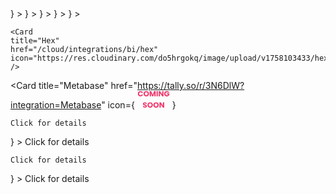 <CardGroup cols={4}>
  <Card
    title="Tableau"
    href="/cloud/integrations/bi/tableau"
    icon={
      <svg
        width="31"
        height="30"
        viewBox="0 0 41 40"
        fill="none"
        xmlns="http://www.w3.org/2000/svg"
      >
        <path
          d="M19.6163 27.0255H21.8054V20.9751H27.3113V18.8238H21.8054V12.7734H19.6163V18.8238H14.1768V20.9751H19.6163V27.0255Z"
          fill="#FF771F"
        />
        <path
          d="M9.46647 35.7642H11.3239V30.386H16.2327V28.7054H11.3239V23.26H9.46647V28.7054H4.55762V30.386H9.46647V35.7642Z"
          fill="#E91C32"
        />
        <path
          d="M30.1012 16.3367H31.9586V10.9586H36.9338V9.34513H31.9586V3.89978H30.1012V9.34513H25.1924V10.9586H30.1012V16.3367Z"
          fill="#4891A2"
        />
        <path
          d="M19.9506 40H21.5426V36.1681H24.9258V34.7564H21.5426V30.9244H19.9506V34.7564H16.6338V36.1681H19.9506V40Z"
          fill="#566594"
        />
        <path
          d="M9.53281 16.3367H11.2575V10.8913H16.2327V9.34513H11.2575V3.89978H9.53281V9.34513H4.55762V10.8913H9.53281V16.3367Z"
          fill="#FF9219"
        />
        <path
          d="M35.7387 24.4039H37.3307V20.6392H40.7139V19.1602H37.3307V15.3955H35.7387V19.1602H32.4219V20.6392H35.7387V24.4039Z"
          fill="#566594"
        />
        <path
          fill-rule="evenodd"
          clip-rule="evenodd"
          d="M30.1012 35.7642H31.9586V30.386H36.9338V28.7054H31.9586V23.26H30.1012V28.7054H25.1924V30.386H30.1012V35.7642Z"
          fill="#004281"
        />
        <mask id="path-8-inside-1_118_3943" fill="white">
          <path d="M24.6601 4.84031V3.69746H21.3434V0H20.1493V3.69746H16.8325V4.84031H20.1493V8.53778H21.3434V4.84031H24.6601ZM4.02969 24.1343H5.22373V20.4369H8.54053V19.294H5.22373V15.6638H4.02969V19.294H0.712891V20.5041L4.02969 20.4369V24.1343Z" />
        </mask>
        <path
          d="M24.6601 4.84031V6.69215H26.512V4.84031H24.6601ZM24.6601 3.69746H26.512V1.84563H24.6601V3.69746ZM21.3434 3.69746H19.4915V5.5493H21.3434V3.69746ZM21.3434 0H23.1952V-1.85184H21.3434V0ZM20.1493 0V-1.85184H18.2975V0H20.1493ZM20.1493 3.69746V5.5493H22.0011V3.69746H20.1493ZM16.8325 3.69746V1.84563H14.9807V3.69746H16.8325ZM16.8325 4.84031H14.9807V6.69215H16.8325V4.84031ZM20.1493 4.84031H22.0011V2.98848H20.1493V4.84031ZM20.1493 8.53778H18.2975V10.3896H20.1493V8.53778ZM21.3434 8.53778V10.3896H23.1952V8.53778H21.3434ZM21.3434 4.84031V2.98848H19.4915V4.84031H21.3434ZM4.02969 24.1343H2.17785V25.9862H4.02969V24.1343ZM5.22373 24.1343V25.9862H7.07557V24.1343H5.22373ZM5.22373 20.4369V18.585H3.3719V20.4369H5.22373ZM8.54053 20.4369V22.2887H10.3924V20.4369H8.54053ZM8.54053 19.294H10.3924V17.4422H8.54053V19.294ZM5.22373 19.294H3.3719V21.1459H5.22373V19.294ZM5.22373 15.6638H7.07557V13.812H5.22373V15.6638ZM4.02969 15.6638V13.812H2.17785V15.6638H4.02969ZM4.02969 19.294V21.1459H5.88152V19.294H4.02969ZM0.712891 19.294V17.4422H-1.13894V19.294H0.712891ZM0.712891 20.5041H-1.13894V22.3939L0.750417 22.3556L0.712891 20.5041ZM4.02969 20.4369H5.88152V18.5471L3.99216 18.5854L4.02969 20.4369ZM26.512 4.84031V3.69746H22.8083V4.84031H26.512ZM24.6601 1.84563H21.3434V5.5493H24.6601V1.84563ZM23.1952 3.69746V0H19.4915V3.69746H23.1952ZM21.3434 -1.85184H20.1493V1.85184H21.3434V-1.85184ZM18.2975 0V3.69746H22.0011V0H18.2975ZM20.1493 1.84563H16.8325V5.5493H20.1493V1.84563ZM14.9807 3.69746V4.84031H18.6843V3.69746H14.9807ZM16.8325 6.69215H20.1493V2.98848H16.8325V6.69215ZM18.2975 4.84031V8.53778H22.0011V4.84031H18.2975ZM20.1493 10.3896H21.3434V6.68594H20.1493V10.3896ZM23.1952 8.53778V4.84031H19.4915V8.53778H23.1952ZM21.3434 6.69215H24.6601V2.98848H21.3434V6.69215ZM4.02969 25.9862H5.22373V22.2825H4.02969V25.9862ZM7.07557 24.1343V20.4369H3.3719V24.1343H7.07557ZM5.22373 22.2887H8.54053V18.585H5.22373V22.2887ZM10.3924 20.4369V19.294H6.68869V20.4369H10.3924ZM8.54053 17.4422H5.22373V21.1459H8.54053V17.4422ZM7.07557 19.294V15.6638H3.3719V19.294H7.07557ZM5.22373 13.812H4.02969V17.5156H5.22373V13.812ZM2.17785 15.6638V19.294H5.88152V15.6638H2.17785ZM4.02969 17.4422H0.712891V21.1459H4.02969V17.4422ZM-1.13894 19.294V20.5041H2.56473V19.294H-1.13894ZM0.750417 22.3556L4.06721 22.2883L3.99216 18.5854L0.675364 18.6527L0.750417 22.3556ZM2.17785 20.4369V24.1343H5.88152V20.4369H2.17785Z"
          fill="#4891A2"
          mask="url(#path-8-inside-1_118_3943)"
        />
      </svg>
    }
  ></Card>
  <Card
    title="Looker"
    href="/cloud/integrations/bi/looker"
    icon={
      <svg
        width="32"
        height="31"
        viewBox="0 0 41 40"
        fill="none"
        xmlns="http://www.w3.org/2000/svg"
      >
        <path
          d="M20.7387 0C19.4486 0 18.2615 0.713652 17.6508 1.85275C17.0469 2.99185 17.1155 4.37798 17.836 5.44846L19.332 3.9594C19.2839 3.80843 19.2565 3.65747 19.2565 3.49964C19.2565 2.68306 19.9152 2.0243 20.7318 2.0243C21.5484 2.0243 22.2071 2.68306 22.2071 3.49964C22.2071 4.31622 21.5484 4.97498 20.7318 4.97498C20.574 4.97498 20.423 4.94753 20.2721 4.8995L18.7761 6.38856C20.0182 7.23259 21.6582 7.18456 22.8522 6.27877C24.0462 5.37298 24.5265 3.80157 24.0462 2.38113C23.5727 0.953824 22.2346 0 20.7387 0Z"
          fill="#34A853"
        />
        <path
          d="M19.3456 10.1906C19.3456 9.01028 18.9681 7.85746 18.2545 6.91736L16.3194 8.85245C16.9233 9.9641 16.7105 11.3365 15.791 12.208L16.8478 14.7813C18.3986 13.7725 19.3456 12.0433 19.3456 10.1906Z"
          fill="#FBBC04"
        />
        <path
          d="M13.9222 12.9693H13.8742C12.687 12.9693 11.6303 12.2145 11.246 11.0891C10.8617 9.96377 11.2323 8.72174 12.1724 7.9875C13.1125 7.25327 14.4094 7.20523 15.4044 7.86399L17.3258 5.94262C15.4593 4.4261 12.8243 4.30945 10.8274 5.65441C8.83055 6.99937 7.95221 9.48343 8.65214 11.7822C9.35207 14.081 11.4724 15.6524 13.8742 15.6524C14.2447 15.6524 14.6153 15.6181 14.9789 15.5426L13.9222 12.9693Z"
          fill="#EA4335"
        />
        <path
          d="M20.8056 15.1926C19.591 15.1926 18.3833 15.371 17.2236 15.7141L18.7607 19.4677C19.4264 19.303 20.1126 19.2206 20.8056 19.2206C24.7993 19.2206 28.2304 22.0409 29.0126 25.9592C29.788 29.8774 27.6951 33.7956 24.0102 35.319C20.3253 36.8424 16.0708 35.5523 13.8544 32.2379C11.6379 28.9236 12.0634 24.4976 14.8837 21.6704C15.4738 21.0803 16.1463 20.5862 16.8805 20.1951L15.364 16.4552C9.70284 19.2275 7.01979 25.8082 9.1333 31.7507C11.2468 37.6933 17.4775 41.1037 23.6191 39.6764C29.7606 38.2559 33.8572 32.4507 33.1436 26.1856C32.4299 19.9206 27.1256 15.1926 20.8194 15.1926H20.8056Z"
          fill="#4285F4"
        />
      </svg>
    }
  >
  </Card>
  <Card
    title="Power BI"
    href="/cloud/integrations/bi/power-bi"
    class="h-5 w-5"
    icon={
        <svg width="30" height="40" viewBox="0 0 30 40" fill="none" xmlns="http://www.w3.org/2000/svg">
        <rect x="16" width="14" height="40" rx="1.5" fill="#DA9B10"/>
        <rect x="9" y="10" width="14" height="30" rx="1.5" fill="#EBBB26"/>
        <rect y="20" width="14" height="20" rx="1.5" fill="#F7DE6D"/>
        </svg>
    }
  >
  </Card>
  <Card
    title="Sigma"
    href="/cloud/integrations/bi/sigma"
    class="h-5 w-5"
    icon={
        <svg xmlns="http://www.w3.org/2000/svg" width="45" height="45" viewBox="0 0 45 45" version="1.1"><path d="M 10.022 13.720 C 14.685 18.516, 18.660 22.678, 18.855 22.970 C 19.228 23.527, 28 13.961, 28 12.997 C 28 12.368, 4.797 5, 2.818 5 C 2.118 5, 5.359 8.924, 10.022 13.720 M 34.655 6.829 C 32.147 9.600, 32.568 10, 38 10 C 43.710 10, 44.242 9.165, 40.096 6.716 C 36.523 4.605, 36.670 4.602, 34.655 6.829 M 13.110 32.444 C 14.135 33.468, 33 40.771, 33 40.143 C 33 39.765, 31.617 37.778, 29.927 35.728 C 26.906 32.063, 26.734 32, 19.761 32 C 15.859 32, 12.866 32.200, 13.110 32.444" stroke="none" fill="#4494e4" fill-rule="evenodd"/><path d="M 27.250 7.343 C 24.362 8.522, 22 9.777, 22 10.132 C 22 10.487, 23.646 11.086, 25.658 11.464 C 28.947 12.081, 29.678 11.789, 32.892 8.575 C 35.865 5.602, 36.133 5.017, 34.483 5.100 C 33.392 5.155, 30.138 6.164, 27.250 7.343 M 24.208 18.288 C 21.894 20.646, 20 22.932, 20 23.367 C 20 24.381, 32.997 39.374, 34.321 39.886 C 34.870 40.099, 35.085 39.649, 34.798 38.886 C 34.512 38.124, 33.213 32.213, 31.911 25.750 C 30.610 19.287, 29.291 14, 28.981 14 C 28.670 14, 26.523 15.930, 24.208 18.288" stroke="none" fill="#bcddfc" fill-rule="evenodd"/></svg>
    }
  >
  </Card>
  <Card
    title="ThoughtSpot"
    href="/cloud/integrations/bi/thoughtspot"
    icon={
    <svg width="34" height="36" viewBox="0 0 16 17" fill="none" xmlns="http://www.w3.org/2000/svg"><path d="M7.95699 5.2052C10.0604 5.2052 12.1637 5.2052 14.2671 5.2052C14.2975 5.2052 14.328 5.20619 14.3584 5.20551C14.4061 5.2044 14.4292 5.22508 14.429 5.27476C14.4282 5.5069 14.4282 5.7391 14.429 5.97131C14.4292 6.02172 14.4044 6.04061 14.3574 6.03956C14.3298 6.03894 14.3022 6.03987 14.2745 6.03987C12.887 6.03987 11.4994 6.03987 10.1119 6.03993C9.9847 6.03993 9.98458 6.04006 9.98458 6.16604C9.98458 9.03232 9.98458 11.8986 9.98452 14.7649C9.98452 14.7953 9.98303 14.8258 9.98452 14.8561C9.98712 14.9083 9.96458 14.9311 9.91131 14.9308C9.68189 14.9296 9.45248 14.9297 9.22306 14.9308C9.17444 14.9311 9.15109 14.9108 9.15133 14.8624C9.15146 14.8293 9.15078 14.7961 9.15078 14.763C9.15078 11.905 9.15078 9.047 9.15078 6.18902C9.15078 6.04006 9.15071 6.03999 9.00299 6.03999C8.82331 6.03999 8.64363 6.0421 8.46401 6.03894C8.39731 6.03777 8.36454 6.05839 8.37154 6.12857C8.37427 6.15594 8.37191 6.18381 8.37191 6.21144C8.37191 9.05282 8.37191 11.8943 8.37191 14.7357C8.37191 14.7633 8.3721 14.791 8.37185 14.8186C8.37092 14.9279 8.36863 14.9305 8.26055 14.9306C8.05046 14.9309 7.84036 14.9289 7.6304 14.9317C7.564 14.9326 7.53086 14.9122 7.53774 14.842C7.5404 14.8146 7.53811 14.7868 7.53811 14.7591C7.53811 11.9039 7.53811 9.04867 7.53811 6.19348C7.53811 6.16306 7.53718 6.13265 7.53792 6.10224C7.53891 6.06167 7.52194 6.04037 7.47945 6.04043C7.25555 6.0408 7.03171 6.04074 6.8078 6.04061C6.77083 6.04061 6.75101 6.05721 6.75132 6.09549C6.75156 6.1259 6.75076 6.15631 6.75076 6.18666C6.7507 9.04743 6.75076 11.9081 6.7507 14.7689C6.7507 14.7993 6.74946 14.8297 6.75051 14.8601C6.75218 14.9083 6.73125 14.9308 6.6817 14.9306C6.44955 14.9298 6.21735 14.9299 5.98515 14.9306C5.94037 14.9308 5.91826 14.9112 5.91782 14.8667C5.91745 14.8336 5.91683 14.8004 5.91683 14.7672C5.91677 11.9203 5.91677 9.07339 5.91677 6.22643C5.91677 6.20431 5.91683 6.1822 5.91677 6.16009C5.9164 6.04037 5.9164 6.03999 5.79816 6.03999C4.39955 6.03993 3.00099 6.03993 1.60238 6.03993C1.47002 6.03993 1.4699 6.03975 1.46983 5.90726C1.46971 5.71377 1.46965 5.52028 1.4699 5.32684C1.47002 5.20594 1.47027 5.20551 1.58882 5.20551C2.29088 5.20539 2.99294 5.20545 3.69501 5.20545C5.11561 5.2052 6.53627 5.2052 7.95699 5.2052Z" fill="currentColor"/><path d="M7.94834 2.80592C5.84264 2.80592 3.73701 2.80592 1.63132 2.80592C1.60091 2.80592 1.5705 2.80486 1.54015 2.80561C1.49178 2.80685 1.4696 2.7843 1.46973 2.73568C1.47028 2.50354 1.47028 2.27146 1.46979 2.03932C1.46967 1.98927 1.49549 1.97032 1.54238 1.97156C1.56722 1.97224 1.59212 1.97131 1.61695 1.97131C5.83658 1.97131 10.0562 1.97131 14.2759 1.97131C14.2925 1.97131 14.3093 1.97304 14.3256 1.97106C14.4048 1.96152 14.4319 1.99509 14.4302 2.07481C14.4258 2.28199 14.429 2.48929 14.4286 2.69654C14.4284 2.80363 14.4263 2.80586 14.315 2.80586C13.0467 2.80598 11.7782 2.80598 10.5099 2.80598C9.65608 2.80592 8.80221 2.80592 7.94834 2.80592Z" fill="currentColor"/><path d="M7.94952 4.41727C5.83553 4.41727 3.72154 4.41727 1.60761 4.41727C1.47005 4.41727 1.46998 4.41721 1.46986 4.28287C1.46974 4.09223 1.46961 3.90152 1.46992 3.71087C1.47011 3.59456 1.47066 3.594 1.58358 3.59394C1.87648 3.59375 2.16938 3.59387 2.46235 3.59387C6.40015 3.59387 10.338 3.59381 14.2758 3.59406C14.4392 3.59406 14.4289 3.57777 14.4291 3.74488C14.4294 3.91069 14.4299 4.07649 14.429 4.2423C14.428 4.43951 14.4486 4.41696 14.2583 4.41703C12.1553 4.41746 10.0524 4.41727 7.94952 4.41727Z" fill="currentColor"/><path d="M14.5294 13.4062C14.5287 14.3112 13.805 15.0329 12.9001 15.031C11.9982 15.029 11.2734 14.3022 11.2734 13.3998C11.2735 12.5073 12.0133 11.7731 12.9107 11.7749C13.8041 11.7768 14.5302 12.5084 14.5294 13.4062Z" fill="currentColor"/></svg>
    }
  >
  </Card>

    <Card
    title="Hex"
    href="/cloud/integrations/bi/hex"
    icon="https://res.cloudinary.com/do5hrgokq/image/upload/v1758103433/hexlogo_oz8kzh.png"
    />


  <Card
    title="Metabase"
    href="https://tally.so/r/3N6DlW?integration=Metabase"
    icon={
    <svg width="52" height="28" viewBox="0 0 52 28" fill="none" xmlns="http://www.w3.org/2000/svg">
    <path d="M0.749516 4.776C0.749516 3.944 0.929516 3.204 1.28952 2.556C1.64952 1.9 2.14952 1.392 2.78952 1.032C3.43752 0.664 4.16952 0.48 4.98552 0.48C5.98552 0.48 6.84152 0.743999 7.55352 1.272C8.26552 1.8 8.74152 2.52 8.98152 3.432H6.72552C6.55752 3.08 6.31752 2.812 6.00552 2.628C5.70152 2.444 5.35352 2.352 4.96152 2.352C4.32952 2.352 3.81752 2.572 3.42552 3.012C3.03352 3.452 2.83752 4.04 2.83752 4.776C2.83752 5.512 3.03352 6.1 3.42552 6.54C3.81752 6.98 4.32952 7.2 4.96152 7.2C5.35352 7.2 5.70152 7.108 6.00552 6.924C6.31752 6.74 6.55752 6.472 6.72552 6.12H8.98152C8.74152 7.032 8.26552 7.752 7.55352 8.28C6.84152 8.8 5.98552 9.06 4.98552 9.06C4.16952 9.06 3.43752 8.88 2.78952 8.52C2.14952 8.152 1.64952 7.644 1.28952 6.996C0.929516 6.348 0.749516 5.608 0.749516 4.776ZM14.2221 9.084C13.4301 9.084 12.7021 8.9 12.0381 8.532C11.3821 8.164 10.8581 7.652 10.4661 6.996C10.0821 6.332 9.89014 5.588 9.89014 4.764C9.89014 3.94 10.0821 3.2 10.4661 2.544C10.8581 1.888 11.3821 1.376 12.0381 1.008C12.7021 0.64 13.4301 0.456 14.2221 0.456C15.0141 0.456 15.7381 0.64 16.3941 1.008C17.0581 1.376 17.5781 1.888 17.9541 2.544C18.3381 3.2 18.5301 3.94 18.5301 4.764C18.5301 5.588 18.3381 6.332 17.9541 6.996C17.5701 7.652 17.0501 8.164 16.3941 8.532C15.7381 8.9 15.0141 9.084 14.2221 9.084ZM14.2221 7.212C14.8941 7.212 15.4301 6.988 15.8301 6.54C16.2381 6.092 16.4421 5.5 16.4421 4.764C16.4421 4.02 16.2381 3.428 15.8301 2.988C15.4301 2.54 14.8941 2.316 14.2221 2.316C13.5421 2.316 12.9981 2.536 12.5901 2.976C12.1901 3.416 11.9901 4.012 11.9901 4.764C11.9901 5.508 12.1901 6.104 12.5901 6.552C12.9981 6.992 13.5421 7.212 14.2221 7.212ZM29.2117 0.576V9H27.1597V3.948L25.2757 9H23.6197L21.7237 3.936V9H19.6717V0.576H22.0957L24.4597 6.408L26.7997 0.576H29.2117ZM32.7394 0.576V9H30.6874V0.576H32.7394ZM41.7624 9H39.7104L36.2784 3.804V9H34.2264V0.576H36.2784L39.7104 5.796V0.576H41.7624V9ZM48.8419 3.24C48.6899 2.96 48.4699 2.748 48.1819 2.604C47.9019 2.452 47.5699 2.376 47.1859 2.376C46.5219 2.376 45.9899 2.596 45.5899 3.036C45.1899 3.468 44.9899 4.048 44.9899 4.776C44.9899 5.552 45.1979 6.16 45.6139 6.6C46.0379 7.032 46.6179 7.248 47.3539 7.248C47.8579 7.248 48.2819 7.12 48.6259 6.864C48.9779 6.608 49.2339 6.24 49.3939 5.76H46.7899V4.248H51.2539V6.156C51.1019 6.668 50.8419 7.144 50.4739 7.584C50.1139 8.024 49.6539 8.38 49.0939 8.652C48.5339 8.924 47.9019 9.06 47.1979 9.06C46.3659 9.06 45.6219 8.88 44.9659 8.52C44.3179 8.152 43.8099 7.644 43.4419 6.996C43.0819 6.348 42.9019 5.608 42.9019 4.776C42.9019 3.944 43.0819 3.204 43.4419 2.556C43.8099 1.9 44.3179 1.392 44.9659 1.032C45.6139 0.664 46.3539 0.48 47.1859 0.48C48.1939 0.48 49.0419 0.724 49.7299 1.212C50.4259 1.7 50.8859 2.376 51.1099 3.24H48.8419ZM12.1553 27.084C11.5393 27.084 10.9873 26.984 10.4993 26.784C10.0113 26.584 9.61928 26.288 9.32328 25.896C9.03528 25.504 8.88328 25.032 8.86728 24.48H11.0513C11.0833 24.792 11.1913 25.032 11.3753 25.2C11.5593 25.36 11.7993 25.44 12.0953 25.44C12.3993 25.44 12.6393 25.372 12.8153 25.236C12.9913 25.092 13.0793 24.896 13.0793 24.648C13.0793 24.44 13.0073 24.268 12.8633 24.132C12.7273 23.996 12.5553 23.884 12.3473 23.796C12.1473 23.708 11.8593 23.608 11.4833 23.496C10.9393 23.328 10.4953 23.16 10.1513 22.992C9.80728 22.824 9.51128 22.576 9.26328 22.248C9.01528 21.92 8.89128 21.492 8.89128 20.964C8.89128 20.18 9.17528 19.568 9.74328 19.128C10.3113 18.68 11.0513 18.456 11.9633 18.456C12.8913 18.456 13.6393 18.68 14.2073 19.128C14.7753 19.568 15.0793 20.184 15.1193 20.976H12.8993C12.8833 20.704 12.7833 20.492 12.5993 20.34C12.4153 20.18 12.1793 20.1 11.8913 20.1C11.6433 20.1 11.4433 20.168 11.2913 20.304C11.1393 20.432 11.0633 20.62 11.0633 20.868C11.0633 21.14 11.1913 21.352 11.4473 21.504C11.7033 21.656 12.1033 21.82 12.6473 21.996C13.1913 22.18 13.6313 22.356 13.9673 22.524C14.3113 22.692 14.6073 22.936 14.8553 23.256C15.1033 23.576 15.2273 23.988 15.2273 24.492C15.2273 24.972 15.1033 25.408 14.8553 25.8C14.6153 26.192 14.2633 26.504 13.7993 26.736C13.3353 26.968 12.7873 27.084 12.1553 27.084ZM20.4741 27.084C19.6821 27.084 18.9541 26.9 18.2901 26.532C17.6341 26.164 17.1101 25.652 16.7181 24.996C16.3341 24.332 16.1421 23.588 16.1421 22.764C16.1421 21.94 16.3341 21.2 16.7181 20.544C17.1101 19.888 17.6341 19.376 18.2901 19.008C18.9541 18.64 19.6821 18.456 20.4741 18.456C21.2661 18.456 21.9901 18.64 22.6461 19.008C23.3101 19.376 23.8301 19.888 24.2061 20.544C24.5901 21.2 24.7821 21.94 24.7821 22.764C24.7821 23.588 24.5901 24.332 24.2061 24.996C23.8221 25.652 23.3021 26.164 22.6461 26.532C21.9901 26.9 21.2661 27.084 20.4741 27.084ZM20.4741 25.212C21.1461 25.212 21.6821 24.988 22.0821 24.54C22.4901 24.092 22.6941 23.5 22.6941 22.764C22.6941 22.02 22.4901 21.428 22.0821 20.988C21.6821 20.54 21.1461 20.316 20.4741 20.316C19.7941 20.316 19.2501 20.536 18.8421 20.976C18.4421 21.416 18.2421 22.012 18.2421 22.764C18.2421 23.508 18.4421 24.104 18.8421 24.552C19.2501 24.992 19.7941 25.212 20.4741 25.212ZM29.9077 27.084C29.1157 27.084 28.3877 26.9 27.7237 26.532C27.0677 26.164 26.5437 25.652 26.1517 24.996C25.7677 24.332 25.5757 23.588 25.5757 22.764C25.5757 21.94 25.7677 21.2 26.1517 20.544C26.5437 19.888 27.0677 19.376 27.7237 19.008C28.3877 18.64 29.1157 18.456 29.9077 18.456C30.6997 18.456 31.4237 18.64 32.0797 19.008C32.7437 19.376 33.2637 19.888 33.6397 20.544C34.0237 21.2 34.2157 21.94 34.2157 22.764C34.2157 23.588 34.0237 24.332 33.6397 24.996C33.2557 25.652 32.7357 26.164 32.0797 26.532C31.4237 26.9 30.6997 27.084 29.9077 27.084ZM29.9077 25.212C30.5797 25.212 31.1157 24.988 31.5157 24.54C31.9237 24.092 32.1277 23.5 32.1277 22.764C32.1277 22.02 31.9237 21.428 31.5157 20.988C31.1157 20.54 30.5797 20.316 29.9077 20.316C29.2277 20.316 28.6837 20.536 28.2757 20.976C27.8757 21.416 27.6757 22.012 27.6757 22.764C27.6757 23.508 27.8757 24.104 28.2757 24.552C28.6837 24.992 29.2277 25.212 29.9077 25.212ZM42.8933 27H40.8413L37.4093 21.804V27H35.3573V18.576H37.4093L40.8413 23.796V18.576H42.8933V27Z" fill="#F2386C"/>
    </svg>
    }
  >
    Click for details
  </Card>
  <Card
    title="Mode"
    href="https://tally.so/r/3N6DlW?integration=Mode"
    icon={
    <svg width="52" height="28" viewBox="0 0 52 28" fill="none" xmlns="http://www.w3.org/2000/svg">
    <path d="M0.749516 4.776C0.749516 3.944 0.929516 3.204 1.28952 2.556C1.64952 1.9 2.14952 1.392 2.78952 1.032C3.43752 0.664 4.16952 0.48 4.98552 0.48C5.98552 0.48 6.84152 0.743999 7.55352 1.272C8.26552 1.8 8.74152 2.52 8.98152 3.432H6.72552C6.55752 3.08 6.31752 2.812 6.00552 2.628C5.70152 2.444 5.35352 2.352 4.96152 2.352C4.32952 2.352 3.81752 2.572 3.42552 3.012C3.03352 3.452 2.83752 4.04 2.83752 4.776C2.83752 5.512 3.03352 6.1 3.42552 6.54C3.81752 6.98 4.32952 7.2 4.96152 7.2C5.35352 7.2 5.70152 7.108 6.00552 6.924C6.31752 6.74 6.55752 6.472 6.72552 6.12H8.98152C8.74152 7.032 8.26552 7.752 7.55352 8.28C6.84152 8.8 5.98552 9.06 4.98552 9.06C4.16952 9.06 3.43752 8.88 2.78952 8.52C2.14952 8.152 1.64952 7.644 1.28952 6.996C0.929516 6.348 0.749516 5.608 0.749516 4.776ZM14.2221 9.084C13.4301 9.084 12.7021 8.9 12.0381 8.532C11.3821 8.164 10.8581 7.652 10.4661 6.996C10.0821 6.332 9.89014 5.588 9.89014 4.764C9.89014 3.94 10.0821 3.2 10.4661 2.544C10.8581 1.888 11.3821 1.376 12.0381 1.008C12.7021 0.64 13.4301 0.456 14.2221 0.456C15.0141 0.456 15.7381 0.64 16.3941 1.008C17.0581 1.376 17.5781 1.888 17.9541 2.544C18.3381 3.2 18.5301 3.94 18.5301 4.764C18.5301 5.588 18.3381 6.332 17.9541 6.996C17.5701 7.652 17.0501 8.164 16.3941 8.532C15.7381 8.9 15.0141 9.084 14.2221 9.084ZM14.2221 7.212C14.8941 7.212 15.4301 6.988 15.8301 6.54C16.2381 6.092 16.4421 5.5 16.4421 4.764C16.4421 4.02 16.2381 3.428 15.8301 2.988C15.4301 2.54 14.8941 2.316 14.2221 2.316C13.5421 2.316 12.9981 2.536 12.5901 2.976C12.1901 3.416 11.9901 4.012 11.9901 4.764C11.9901 5.508 12.1901 6.104 12.5901 6.552C12.9981 6.992 13.5421 7.212 14.2221 7.212ZM29.2117 0.576V9H27.1597V3.948L25.2757 9H23.6197L21.7237 3.936V9H19.6717V0.576H22.0957L24.4597 6.408L26.7997 0.576H29.2117ZM32.7394 0.576V9H30.6874V0.576H32.7394ZM41.7624 9H39.7104L36.2784 3.804V9H34.2264V0.576H36.2784L39.7104 5.796V0.576H41.7624V9ZM48.8419 3.24C48.6899 2.96 48.4699 2.748 48.1819 2.604C47.9019 2.452 47.5699 2.376 47.1859 2.376C46.5219 2.376 45.9899 2.596 45.5899 3.036C45.1899 3.468 44.9899 4.048 44.9899 4.776C44.9899 5.552 45.1979 6.16 45.6139 6.6C46.0379 7.032 46.6179 7.248 47.3539 7.248C47.8579 7.248 48.2819 7.12 48.6259 6.864C48.9779 6.608 49.2339 6.24 49.3939 5.76H46.7899V4.248H51.2539V6.156C51.1019 6.668 50.8419 7.144 50.4739 7.584C50.1139 8.024 49.6539 8.38 49.0939 8.652C48.5339 8.924 47.9019 9.06 47.1979 9.06C46.3659 9.06 45.6219 8.88 44.9659 8.52C44.3179 8.152 43.8099 7.644 43.4419 6.996C43.0819 6.348 42.9019 5.608 42.9019 4.776C42.9019 3.944 43.0819 3.204 43.4419 2.556C43.8099 1.9 44.3179 1.392 44.9659 1.032C45.6139 0.664 46.3539 0.48 47.1859 0.48C48.1939 0.48 49.0419 0.724 49.7299 1.212C50.4259 1.7 50.8859 2.376 51.1099 3.24H48.8419ZM12.1553 27.084C11.5393 27.084 10.9873 26.984 10.4993 26.784C10.0113 26.584 9.61928 26.288 9.32328 25.896C9.03528 25.504 8.88328 25.032 8.86728 24.48H11.0513C11.0833 24.792 11.1913 25.032 11.3753 25.2C11.5593 25.36 11.7993 25.44 12.0953 25.44C12.3993 25.44 12.6393 25.372 12.8153 25.236C12.9913 25.092 13.0793 24.896 13.0793 24.648C13.0793 24.44 13.0073 24.268 12.8633 24.132C12.7273 23.996 12.5553 23.884 12.3473 23.796C12.1473 23.708 11.8593 23.608 11.4833 23.496C10.9393 23.328 10.4953 23.16 10.1513 22.992C9.80728 22.824 9.51128 22.576 9.26328 22.248C9.01528 21.92 8.89128 21.492 8.89128 20.964C8.89128 20.18 9.17528 19.568 9.74328 19.128C10.3113 18.68 11.0513 18.456 11.9633 18.456C12.8913 18.456 13.6393 18.68 14.2073 19.128C14.7753 19.568 15.0793 20.184 15.1193 20.976H12.8993C12.8833 20.704 12.7833 20.492 12.5993 20.34C12.4153 20.18 12.1793 20.1 11.8913 20.1C11.6433 20.1 11.4433 20.168 11.2913 20.304C11.1393 20.432 11.0633 20.62 11.0633 20.868C11.0633 21.14 11.1913 21.352 11.4473 21.504C11.7033 21.656 12.1033 21.82 12.6473 21.996C13.1913 22.18 13.6313 22.356 13.9673 22.524C14.3113 22.692 14.6073 22.936 14.8553 23.256C15.1033 23.576 15.2273 23.988 15.2273 24.492C15.2273 24.972 15.1033 25.408 14.8553 25.8C14.6153 26.192 14.2633 26.504 13.7993 26.736C13.3353 26.968 12.7873 27.084 12.1553 27.084ZM20.4741 27.084C19.6821 27.084 18.9541 26.9 18.2901 26.532C17.6341 26.164 17.1101 25.652 16.7181 24.996C16.3341 24.332 16.1421 23.588 16.1421 22.764C16.1421 21.94 16.3341 21.2 16.7181 20.544C17.1101 19.888 17.6341 19.376 18.2901 19.008C18.9541 18.64 19.6821 18.456 20.4741 18.456C21.2661 18.456 21.9901 18.64 22.6461 19.008C23.3101 19.376 23.8301 19.888 24.2061 20.544C24.5901 21.2 24.7821 21.94 24.7821 22.764C24.7821 23.588 24.5901 24.332 24.2061 24.996C23.8221 25.652 23.3021 26.164 22.6461 26.532C21.9901 26.9 21.2661 27.084 20.4741 27.084ZM20.4741 25.212C21.1461 25.212 21.6821 24.988 22.0821 24.54C22.4901 24.092 22.6941 23.5 22.6941 22.764C22.6941 22.02 22.4901 21.428 22.0821 20.988C21.6821 20.54 21.1461 20.316 20.4741 20.316C19.7941 20.316 19.2501 20.536 18.8421 20.976C18.4421 21.416 18.2421 22.012 18.2421 22.764C18.2421 23.508 18.4421 24.104 18.8421 24.552C19.2501 24.992 19.7941 25.212 20.4741 25.212ZM29.9077 27.084C29.1157 27.084 28.3877 26.9 27.7237 26.532C27.0677 26.164 26.5437 25.652 26.1517 24.996C25.7677 24.332 25.5757 23.588 25.5757 22.764C25.5757 21.94 25.7677 21.2 26.1517 20.544C26.5437 19.888 27.0677 19.376 27.7237 19.008C28.3877 18.64 29.1157 18.456 29.9077 18.456C30.6997 18.456 31.4237 18.64 32.0797 19.008C32.7437 19.376 33.2637 19.888 33.6397 20.544C34.0237 21.2 34.2157 21.94 34.2157 22.764C34.2157 23.588 34.0237 24.332 33.6397 24.996C33.2557 25.652 32.7357 26.164 32.0797 26.532C31.4237 26.9 30.6997 27.084 29.9077 27.084ZM29.9077 25.212C30.5797 25.212 31.1157 24.988 31.5157 24.54C31.9237 24.092 32.1277 23.5 32.1277 22.764C32.1277 22.02 31.9237 21.428 31.5157 20.988C31.1157 20.54 30.5797 20.316 29.9077 20.316C29.2277 20.316 28.6837 20.536 28.2757 20.976C27.8757 21.416 27.6757 22.012 27.6757 22.764C27.6757 23.508 27.8757 24.104 28.2757 24.552C28.6837 24.992 29.2277 25.212 29.9077 25.212ZM42.8933 27H40.8413L37.4093 21.804V27H35.3573V18.576H37.4093L40.8413 23.796V18.576H42.8933V27Z" fill="#F2386C"/>
    </svg>
    }
  >
    Click for details
  </Card>

  >
    Click for details
  </Card>
  <Card
    title="Explo"
    href="https://tally.so/r/3N6DlW?integration=Explo"
    icon={
    <svg width="52" height="28" viewBox="0 0 52 28" fill="none" xmlns="http://www.w3.org/2000/svg">
    <path d="M0.749516 4.776C0.749516 3.944 0.929516 3.204 1.28952 2.556C1.64952 1.9 2.14952 1.392 2.78952 1.032C3.43752 0.664 4.16952 0.48 4.98552 0.48C5.98552 0.48 6.84152 0.743999 7.55352 1.272C8.26552 1.8 8.74152 2.52 8.98152 3.432H6.72552C6.55752 3.08 6.31752 2.812 6.00552 2.628C5.70152 2.444 5.35352 2.352 4.96152 2.352C4.32952 2.352 3.81752 2.572 3.42552 3.012C3.03352 3.452 2.83752 4.04 2.83752 4.776C2.83752 5.512 3.03352 6.1 3.42552 6.54C3.81752 6.98 4.32952 7.2 4.96152 7.2C5.35352 7.2 5.70152 7.108 6.00552 6.924C6.31752 6.74 6.55752 6.472 6.72552 6.12H8.98152C8.74152 7.032 8.26552 7.752 7.55352 8.28C6.84152 8.8 5.98552 9.06 4.98552 9.06C4.16952 9.06 3.43752 8.88 2.78952 8.52C2.14952 8.152 1.64952 7.644 1.28952 6.996C0.929516 6.348 0.749516 5.608 0.749516 4.776ZM14.2221 9.084C13.4301 9.084 12.7021 8.9 12.0381 8.532C11.3821 8.164 10.8581 7.652 10.4661 6.996C10.0821 6.332 9.89014 5.588 9.89014 4.764C9.89014 3.94 10.0821 3.2 10.4661 2.544C10.8581 1.888 11.3821 1.376 12.0381 1.008C12.7021 0.64 13.4301 0.456 14.2221 0.456C15.0141 0.456 15.7381 0.64 16.3941 1.008C17.0581 1.376 17.5781 1.888 17.9541 2.544C18.3381 3.2 18.5301 3.94 18.5301 4.764C18.5301 5.588 18.3381 6.332 17.9541 6.996C17.5701 7.652 17.0501 8.164 16.3941 8.532C15.7381 8.9 15.0141 9.084 14.2221 9.084ZM14.2221 7.212C14.8941 7.212 15.4301 6.988 15.8301 6.54C16.2381 6.092 16.4421 5.5 16.4421 4.764C16.4421 4.02 16.2381 3.428 15.8301 2.988C15.4301 2.54 14.8941 2.316 14.2221 2.316C13.5421 2.316 12.9981 2.536 12.5901 2.976C12.1901 3.416 11.9901 4.012 11.9901 4.764C11.9901 5.508 12.1901 6.104 12.5901 6.552C12.9981 6.992 13.5421 7.212 14.2221 7.212ZM29.2117 0.576V9H27.1597V3.948L25.2757 9H23.6197L21.7237 3.936V9H19.6717V0.576H22.0957L24.4597 6.408L26.7997 0.576H29.2117ZM32.7394 0.576V9H30.6874V0.576H32.7394ZM41.7624 9H39.7104L36.2784 3.804V9H34.2264V0.576H36.2784L39.7104 5.796V0.576H41.7624V9ZM48.8419 3.24C48.6899 2.96 48.4699 2.748 48.1819 2.604C47.9019 2.452 47.5699 2.376 47.1859 2.376C46.5219 2.376 45.9899 2.596 45.5899 3.036C45.1899 3.468 44.9899 4.048 44.9899 4.776C44.9899 5.552 45.1979 6.16 45.6139 6.6C46.0379 7.032 46.6179 7.248 47.3539 7.248C47.8579 7.248 48.2819 7.12 48.6259 6.864C48.9779 6.608 49.2339 6.24 49.3939 5.76H46.7899V4.248H51.2539V6.156C51.1019 6.668 50.8419 7.144 50.4739 7.584C50.1139 8.024 49.6539 8.38 49.0939 8.652C48.5339 8.924 47.9019 9.06 47.1979 9.06C46.3659 9.06 45.6219 8.88 44.9659 8.52C44.3179 8.152 43.8099 7.644 43.4419 6.996C43.0819 6.348 42.9019 5.608 42.9019 4.776C42.9019 3.944 43.0819 3.204 43.4419 2.556C43.8099 1.9 44.3179 1.392 44.9659 1.032C45.6139 0.664 46.3539 0.48 47.1859 0.48C48.1939 0.48 49.0419 0.724 49.7299 1.212C50.4259 1.7 50.8859 2.376 51.1099 3.24H48.8419ZM12.1553 27.084C11.5393 27.084 10.9873 26.984 10.4993 26.784C10.0113 26.584 9.61928 26.288 9.32328 25.896C9.03528 25.504 8.88328 25.032 8.86728 24.48H11.0513C11.0833 24.792 11.1913 25.032 11.3753 25.2C11.5593 25.36 11.7993 25.44 12.0953 25.44C12.3993 25.44 12.6393 25.372 12.8153 25.236C12.9913 25.092 13.0793 24.896 13.0793 24.648C13.0793 24.44 13.0073 24.268 12.8633 24.132C12.7273 23.996 12.5553 23.884 12.3473 23.796C12.1473 23.708 11.8593 23.608 11.4833 23.496C10.9393 23.328 10.4953 23.16 10.1513 22.992C9.80728 22.824 9.51128 22.576 9.26328 22.248C9.01528 21.92 8.89128 21.492 8.89128 20.964C8.89128 20.18 9.17528 19.568 9.74328 19.128C10.3113 18.68 11.0513 18.456 11.9633 18.456C12.8913 18.456 13.6393 18.68 14.2073 19.128C14.7753 19.568 15.0793 20.184 15.1193 20.976H12.8993C12.8833 20.704 12.7833 20.492 12.5993 20.34C12.4153 20.18 12.1793 20.1 11.8913 20.1C11.6433 20.1 11.4433 20.168 11.2913 20.304C11.1393 20.432 11.0633 20.62 11.0633 20.868C11.0633 21.14 11.1913 21.352 11.4473 21.504C11.7033 21.656 12.1033 21.82 12.6473 21.996C13.1913 22.18 13.6313 22.356 13.9673 22.524C14.3113 22.692 14.6073 22.936 14.8553 23.256C15.1033 23.576 15.2273 23.988 15.2273 24.492C15.2273 24.972 15.1033 25.408 14.8553 25.8C14.6153 26.192 14.2633 26.504 13.7993 26.736C13.3353 26.968 12.7873 27.084 12.1553 27.084ZM20.4741 27.084C19.6821 27.084 18.9541 26.9 18.2901 26.532C17.6341 26.164 17.1101 25.652 16.7181 24.996C16.3341 24.332 16.1421 23.588 16.1421 22.764C16.1421 21.94 16.3341 21.2 16.7181 20.544C17.1101 19.888 17.6341 19.376 18.2901 19.008C18.9541 18.64 19.6821 18.456 20.4741 18.456C21.2661 18.456 21.9901 18.64 22.6461 19.008C23.3101 19.376 23.8301 19.888 24.2061 20.544C24.5901 21.2 24.7821 21.94 24.7821 22.764C24.7821 23.588 24.5901 24.332 24.2061 24.996C23.8221 25.652 23.3021 26.164 22.6461 26.532C21.9901 26.9 21.2661 27.084 20.4741 27.084ZM20.4741 25.212C21.1461 25.212 21.6821 24.988 22.0821 24.54C22.4901 24.092 22.6941 23.5 22.6941 22.764C22.6941 22.02 22.4901 21.428 22.0821 20.988C21.6821 20.54 21.1461 20.316 20.4741 20.316C19.7941 20.316 19.2501 20.536 18.8421 20.976C18.4421 21.416 18.2421 22.012 18.2421 22.764C18.2421 23.508 18.4421 24.104 18.8421 24.552C19.2501 24.992 19.7941 25.212 20.4741 25.212ZM29.9077 27.084C29.1157 27.084 28.3877 26.9 27.7237 26.532C27.0677 26.164 26.5437 25.652 26.1517 24.996C25.7677 24.332 25.5757 23.588 25.5757 22.764C25.5757 21.94 25.7677 21.2 26.1517 20.544C26.5437 19.888 27.0677 19.376 27.7237 19.008C28.3877 18.64 29.1157 18.456 29.9077 18.456C30.6997 18.456 31.4237 18.64 32.0797 19.008C32.7437 19.376 33.2637 19.888 33.6397 20.544C34.0237 21.2 34.2157 21.94 34.2157 22.764C34.2157 23.588 34.0237 24.332 33.6397 24.996C33.2557 25.652 32.7357 26.164 32.0797 26.532C31.4237 26.9 30.6997 27.084 29.9077 27.084ZM29.9077 25.212C30.5797 25.212 31.1157 24.988 31.5157 24.54C31.9237 24.092 32.1277 23.5 32.1277 22.764C32.1277 22.02 31.9237 21.428 31.5157 20.988C31.1157 20.54 30.5797 20.316 29.9077 20.316C29.2277 20.316 28.6837 20.536 28.2757 20.976C27.8757 21.416 27.6757 22.012 27.6757 22.764C27.6757 23.508 27.8757 24.104 28.2757 24.552C28.6837 24.992 29.2277 25.212 29.9077 25.212ZM42.8933 27H40.8413L37.4093 21.804V27H35.3573V18.576H37.4093L40.8413 23.796V18.576H42.8933V27Z" fill="#F2386C"/>
    </svg>
    }
  >
    Click for details
  </Card>
  <Card
    title="Ask us"
    href="https://t2taztilhde.typeform.com/to/mdJoO9lA"
    icon="plus"
    iconType="solid"
    color="#F2386C"
  ></Card>
</CardGroup>
